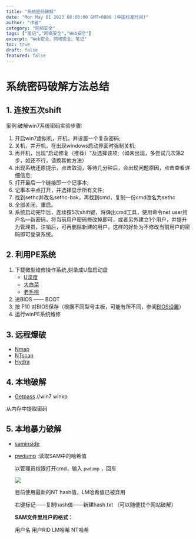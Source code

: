 ```yaml
---
title: "系统密码破解"
date: "Mon May 01 2023 08:00:00 GMT+0800 (中国标准时间)"
author: "作者"
category: "网络安全"
tags: ["笔记","网络安全","Web安全"]
excerpt: "Web安全、网络安全、笔记"
toc: true
draft: false
featured: false
---
```



# 系统密码破解方法总结

## 1. 连按五次shift

案例∶破解win7系统密码实验步骤∶  
1. 开启win7虚拟机，开机，并设置一个复杂密码;  
2. 关机，并开机，在出现windows启动界面时强制关机;  
3. 再开机，出现"启动修复（推荐）"及选择该项;（如未出现，多尝试几次第2步，如还不行，请换其他方法）   
4. 出现系统还原提示，点击取消，等待几分钟后，会出现问题原因，点击查看详细信息;  
5. 打开最后一个链接即一个记事本;  
6. 记事本中点打开，并选择显示所有文件;  
7. 找到sethc并改名sethc-bak，再找到cmd，复制一份cmd改名为sethc  
8. 全部关闭，重启。  
9. 系统启动完毕后，连续按5次shift键，将弹出cmd工具，使用命令net user用户名―新密码，将当前用户密码修改掉即可，或者另外建立1个用户，并提升为管理员，注销后，可再删除新建的用户，这样的好处为不修改当前用户的密码即可登录系统。


## 2. 利用PE系统

1. 下载微型维修操作系统,刻录成U盘启动盘
    - [U深度](https://www.udu.com/)
    - [大白菜](https://www.dabaicai.com/)
    - [老毛桃](https://www.laomaotao.cn/)
2. 进BIOS —— BOOT
3. 按 F10 对BIOS保存（根据不同型号主板，可能有所不同，参阅[BIOS设置](https://www.jianshu.com/p/99999999999999999999)） 
4. 运行winPE系统维修

## 3. 远程爆破  

  - [Nmap](https://nmap.org/)
  - [NTscan](https://github.com/hktalent/ntscan)
  - [Hydra](https://github.com/vanhauser-thc/thc-hydra)

## 4. 本地破解  

  - [Getpass](https://github.com/r00t-3xp10it/getpass)    //win7 winxp

从内存中提取密码
 
## 5. 本地暴力破解  

  - [saminside](https://github.com/djhohnstein/saminside)
  - [pwdump](https://github.com/Neo23x0/pwdump) :读取SAM中的哈希值

    以管理员权限打开cmd，输入 `pwdump` ，回车

    ![](https://cdn.jsdelivr.net/gh/yy0691/img-bed@main/Net_Safe_Notion/Untitled%2056.png)

    目前使用最新的NT hash值，LM哈希值已被弃用

    右键标记——复制hash值——新建hash.txt   （可以随便找个网站破解）

    **SAM文件里用户的格式：**

    用户名  用户RID  LM哈希  NT哈希
